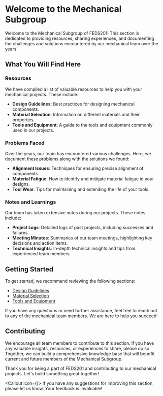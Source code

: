 
<Head>
    <title>Mechanical Subgroup - FEDS201</title>
    <meta property="og:title" content="Mechanical Subgroup - FEDS201" key="title" />
</Head>

# Welcome to the Mechanical Subgroup

Welcome to the Mechanical Subgroup of FEDS201! This section is dedicated to providing resources, sharing experiences, and documenting the challenges and solutions encountered by our mechanical team over the years.

## What You Will Find Here

### Resources

We have compiled a list of valuable resources to help you with your mechanical projects. These include:
- **Design Guidelines**: Best practices for designing mechanical components.
- **Material Selection**: Information on different materials and their properties.
- **Tools and Equipment**: A guide to the tools and equipment commonly used in our projects.

### Problems Faced

Over the years, our team has encountered various challenges. Here, we document these problems along with the solutions we found:
- **Alignment Issues**: Techniques for ensuring precise alignment of components.
- **Material Fatigue**: How to identify and mitigate material fatigue in your designs.
- **Tool Wear**: Tips for maintaining and extending the life of your tools.

### Notes and Learnings

Our team has taken extensive notes during our projects. These notes include:
- **Project Logs**: Detailed logs of past projects, including successes and failures.
- **Meeting Minutes**: Summaries of our team meetings, highlighting key decisions and action items.
- **Technical Insights**: In-depth technical insights and tips from experienced team members.

## Getting Started

To get started, we recommend reviewing the following sections:
- [Design Guidelines](./DesignGuidelines.mdx)
- [Material Selection](./MaterialSelection.mdx)
- [Tools and Equipment](./ToolsAndEquipment.mdx)

If you have any questions or need further assistance, feel free to reach out to any of the mechanical team members. We are here to help you succeed!

## Contributing

We encourage all team members to contribute to this section. If you have any valuable insights, resources, or experiences to share, please do so. Together, we can build a comprehensive knowledge base that will benefit current and future members of the Mechanical Subgroup.

Thank you for being a part of FEDS201 and contributing to our mechanical projects. Let's build something great together!

<Callout icon={<FaRegLightbulb />}>
    If you have any suggestions for improving this section, please let us know. Your feedback is invaluable!
</Callout>
